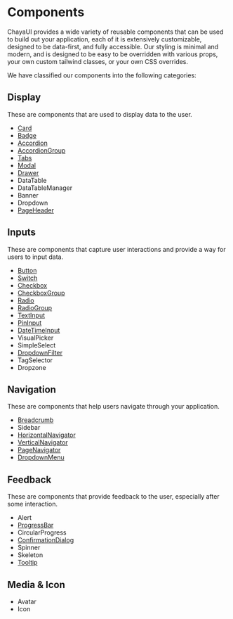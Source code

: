 
<Meta title="Components/Overview"  />

# Components

ChayaUI provides a wide variety of reusable components that can be used to build out your application, each of it
is extensively customizable, designed to be data-first, and fully accessible. Our styling is minimal and modern,
and is designed to be easy to be overridden with various props, your own custom tailwind classes, or your own
CSS overrides.

We have classified our components into the following categories:


## Display

These are components that are used to display data to the user.

- [Card](/docs/components-display-card--docs)
- [Badge](/docs/components-display-badge--docs)
- [Accordion](/docs/components-display-accordion--docs)
- [AccordionGroup](/docs/components-display-accordiongroup--docs)
- [Tabs](/docs/components-display-tabs--docs)
- [Modal](/docs/components-display-modal--docs)
- [Drawer](/docs/components-display-drawer--docs)
- DataTable
- DataTableManager
- Banner
- Dropdown
- [PageHeader](/docs/components-navigation-pageheader--docs)

## Inputs

These are components that capture user interactions and provide a way for users to input data.

- [Button](/docs/components-inputs-button--docs)
- [Switch](/docs/components-inputs-switch--docs)
- [Checkbox](/docs/components-inputs-checkbox--docs)
- [CheckboxGroup](/docs/components-inputs-checkboxgroup--docs)
- [Radio](/docs/components-inputs-radio--docs)
- [RadioGroup](/docs/components-inputs-radiogroup--docs)
- [TextInput](/docs/components-inputs-textinput--docs)
- [PinInput](/docs/components-inputs-pininput--docs)
- [DateTimeInput](/docs/components-inputs-datetimeinput--docs)
- VisualPicker
- SimpleSelect
- [DropdownFilter](/docs/components-inputs-dropdownfilter--docs)
- TagSelector
- Dropzone

## Navigation

These are components that help users navigate through your application.

- [Breadcrumb](/docs/components-navigation-breadcrumb--docs)
- Sidebar
- [HorizontalNavigator](/docs/components-navigation-horizontalnavigator--docs)
- [VerticalNavigator](/docs/components-navigation-verticalnavigator--docs)
- [PageNavigator](/docs/components-navigation-pagenavigator--docs)
- [DropdownMenu](/docs/components-navigation-dropdownmenu--docs)

## Feedback

These are components that provide feedback to the user, especially after some interaction.

- Alert
- [ProgressBar](/docs/components-feedback-progressbar--docs)
- CircularProgress
- [ConfirmationDialog](/docs/components-feedback-confirmationdialog--docs)
- Spinner
- Skeleton
- [Tooltip](/docs/components-feedback-tooltip--docs)

## Media & Icon

- Avatar
- Icon
